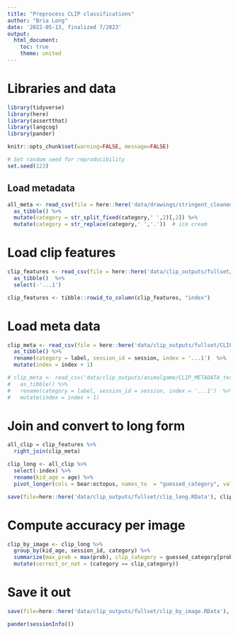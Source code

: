 ```yaml
---
title: "Preprocess CLIP classifications"
author: "Bria Long"
date: '2022-05-13, finalized 7/2023'
output:
  html_document:
    toc: true
    theme: united
---
```


# Libraries and data
```r
library(tidyverse)
library(here)
library(assertthat)
library(langcog)
library(pander)
```

```r
knitr::opts_chunk$set(warning=FALSE, message=FALSE)

# Set random seed for reproducibility
set.seed(123)
```

## Load metadata
```r
all_meta <- read_csv(file = here::here('data/drawings/stringent_cleaned_dataset_meta/all_object_metadata_cleaned.csv')) %>%
  as_tibble() %>%
  mutate(category = str_split_fixed(category,' ',2)[,2]) %>%
  mutate(category = str_replace(category,' ','.'))  # ice cream
```

# Load clip features
```r
clip_features <- read_csv(file = here::here('data/clip_outputs/fullset/CLIP_FEATURES_museumstation.csv')) %>%
  as_tibble()  %>%
  select(-'...1')

clip_features <- tibble::rowid_to_column(clip_features, "index")
```

# Load meta data
```r
clip_meta <- read_csv(file = here::here('data/clip_outputs/fullset/CLIP_METADATA_kid.csv')) %>%
  as_tibble() %>%
  rename(category = label, session_id = session, index = '...1')  %>%
  mutate(index = index + 1)

# clip_meta <- read_csv('data/clip_outputs/animalgame/CLIP_METADATA_test_kid.csv') %>%
#   as_tibble() %>%
#   rename(category = label, session_id = session, index = '...1')  %>%
#   mutate(index = index + 1)

```

# Join and convert to long form
```r
all_clip = clip_features %>%
  right_join(clip_meta) 
```

```r
clip_long <- all_clip %>%
  select(-index) %>%
  rename(kid_age = age) %>%
  pivot_longer(cols = bear:octopus, names_to  = "guessed_category", values_to ="prob")
```

```r
save(file=here::here('data/clip_outputs/fullset/clip_long.RData'), clip_long)
```

# Compute accuracy per image
```r
clip_by_image <- clip_long %>%
  group_by(kid_age, session_id, category) %>%
  summarize(max_prob = max(prob), clip_category = guessed_category[prob == max_prob]) %>%
  mutate(correct_or_not = (category == clip_category))
```

# Save it out
```r
save(file=here::here('data/clip_outputs/fullset/clip_by_image.RData'), clip_by_image)
```

```r
pander(sessionInfo())
```